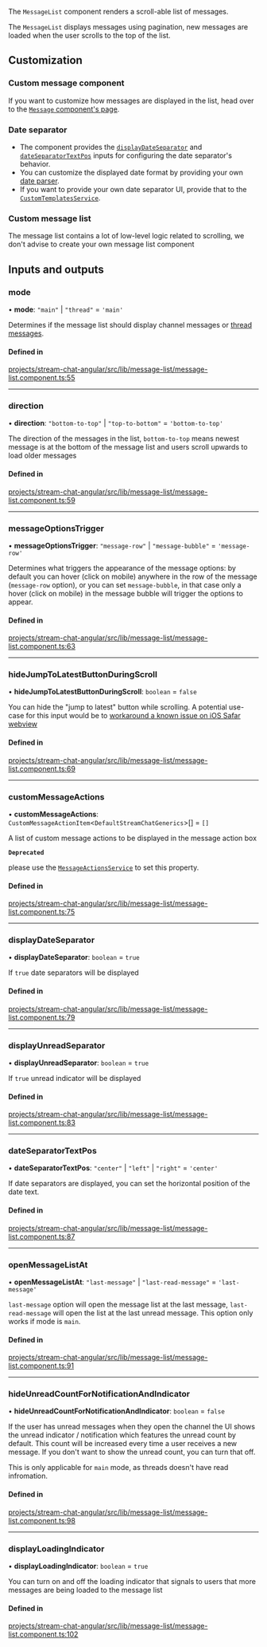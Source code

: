 
The `MessageList` component renders a scroll-able list of messages.

The `MessageList` displays messages using pagination, new messages are loaded when the user scrolls to the top of the list.

## Customization

### Custom message component

If you want to customize how messages are displayed in the list, head over to the [`Message` component's page](../../components/MessageComponent/#customization).

### Date separator

- The component provides the [`displayDateSeparator`](#displaydateseparator) and [`dateSeparatorTextPos`](#dateseparatortextpos) inputs for configuring the date separator's behavior.
- You can customize the displayed date format by providing your own [date parser](../../services/DateParserService/#customdateparser).
- If you want to provide your own date separator UI, provide that to the [`CustomTemplatesService`](../../services/CustomTemplatesService/#dateseparatortemplate).

### Custom message list

The message list contains a lot of low-level logic related to scrolling, we don't advise to create your own message list component

[//]: # "Start of generated content"
## Inputs and outputs 


### mode

• **mode**: ``"main"`` \| ``"thread"`` = `'main'`

Determines if the message list should display channel messages or [thread messages](https://getstream.io/chat/docs/javascript/threads/?language=javascript).

#### Defined in

[projects/stream-chat-angular/src/lib/message-list/message-list.component.ts:55](https://github.com/GetStream/stream-chat-angular/blob/8b490c06a88ad9125e44a80b515c21e9e9699220/projects/stream-chat-angular/src/lib/message-list/message-list.component.ts#L55)

___

### direction

• **direction**: ``"bottom-to-top"`` \| ``"top-to-bottom"`` = `'bottom-to-top'`

The direction of the messages in the list, `bottom-to-top` means newest message is at the bottom of the message list and users scroll upwards to load older messages

#### Defined in

[projects/stream-chat-angular/src/lib/message-list/message-list.component.ts:59](https://github.com/GetStream/stream-chat-angular/blob/8b490c06a88ad9125e44a80b515c21e9e9699220/projects/stream-chat-angular/src/lib/message-list/message-list.component.ts#L59)

___

### messageOptionsTrigger

• **messageOptionsTrigger**: ``"message-row"`` \| ``"message-bubble"`` = `'message-row'`

Determines what triggers the appearance of the message options: by default you can hover (click on mobile) anywhere in the row of the message (`message-row` option), or you can set `message-bubble`, in that case only a hover (click on mobile) in the message bubble will trigger the options to appear.

#### Defined in

[projects/stream-chat-angular/src/lib/message-list/message-list.component.ts:63](https://github.com/GetStream/stream-chat-angular/blob/8b490c06a88ad9125e44a80b515c21e9e9699220/projects/stream-chat-angular/src/lib/message-list/message-list.component.ts#L63)

___

### hideJumpToLatestButtonDuringScroll

• **hideJumpToLatestButtonDuringScroll**: `boolean` = `false`

You can hide the "jump to latest" button while scrolling. A potential use-case for this input would be to [workaround a known issue on iOS Safar webview](https://github.com/GetStream/stream-chat-angular/issues/418)

#### Defined in

[projects/stream-chat-angular/src/lib/message-list/message-list.component.ts:69](https://github.com/GetStream/stream-chat-angular/blob/8b490c06a88ad9125e44a80b515c21e9e9699220/projects/stream-chat-angular/src/lib/message-list/message-list.component.ts#L69)

___

### customMessageActions

• **customMessageActions**: `CustomMessageActionItem`\<`DefaultStreamChatGenerics`\>[] = `[]`

A list of custom message actions to be displayed in the message action box

**`Deprecated`**

please use the [`MessageActionsService`](https://getstream.io/chat/docs/sdk/angular/services/MessageActionsService) to set this property.

#### Defined in

[projects/stream-chat-angular/src/lib/message-list/message-list.component.ts:75](https://github.com/GetStream/stream-chat-angular/blob/8b490c06a88ad9125e44a80b515c21e9e9699220/projects/stream-chat-angular/src/lib/message-list/message-list.component.ts#L75)

___

### displayDateSeparator

• **displayDateSeparator**: `boolean` = `true`

If `true` date separators will be displayed

#### Defined in

[projects/stream-chat-angular/src/lib/message-list/message-list.component.ts:79](https://github.com/GetStream/stream-chat-angular/blob/8b490c06a88ad9125e44a80b515c21e9e9699220/projects/stream-chat-angular/src/lib/message-list/message-list.component.ts#L79)

___

### displayUnreadSeparator

• **displayUnreadSeparator**: `boolean` = `true`

If `true` unread indicator will be displayed

#### Defined in

[projects/stream-chat-angular/src/lib/message-list/message-list.component.ts:83](https://github.com/GetStream/stream-chat-angular/blob/8b490c06a88ad9125e44a80b515c21e9e9699220/projects/stream-chat-angular/src/lib/message-list/message-list.component.ts#L83)

___

### dateSeparatorTextPos

• **dateSeparatorTextPos**: ``"center"`` \| ``"left"`` \| ``"right"`` = `'center'`

If date separators are displayed, you can set the horizontal position of the date text.

#### Defined in

[projects/stream-chat-angular/src/lib/message-list/message-list.component.ts:87](https://github.com/GetStream/stream-chat-angular/blob/8b490c06a88ad9125e44a80b515c21e9e9699220/projects/stream-chat-angular/src/lib/message-list/message-list.component.ts#L87)

___

### openMessageListAt

• **openMessageListAt**: ``"last-message"`` \| ``"last-read-message"`` = `'last-message'`

`last-message` option will open the message list at the last message, `last-read-message` will open the list at the last unread message. This option only works if mode is `main`.

#### Defined in

[projects/stream-chat-angular/src/lib/message-list/message-list.component.ts:91](https://github.com/GetStream/stream-chat-angular/blob/8b490c06a88ad9125e44a80b515c21e9e9699220/projects/stream-chat-angular/src/lib/message-list/message-list.component.ts#L91)

___

### hideUnreadCountForNotificationAndIndicator

• **hideUnreadCountForNotificationAndIndicator**: `boolean` = `false`

If the user has unread messages when they open the channel the UI shows the unread indicator / notification which features the unread count by default. This count will be increased every time a user receives a new message. If you don't want to show the unread count, you can turn that off.

This is only applicable for `main` mode, as threads doesn't have read infromation.

#### Defined in

[projects/stream-chat-angular/src/lib/message-list/message-list.component.ts:98](https://github.com/GetStream/stream-chat-angular/blob/8b490c06a88ad9125e44a80b515c21e9e9699220/projects/stream-chat-angular/src/lib/message-list/message-list.component.ts#L98)

___

### displayLoadingIndicator

• **displayLoadingIndicator**: `boolean` = `true`

You can turn on and off the loading indicator that signals to users that more messages are being loaded to the message list

#### Defined in

[projects/stream-chat-angular/src/lib/message-list/message-list.component.ts:102](https://github.com/GetStream/stream-chat-angular/blob/8b490c06a88ad9125e44a80b515c21e9e9699220/projects/stream-chat-angular/src/lib/message-list/message-list.component.ts#L102)

[//]: # "End of generated content"
